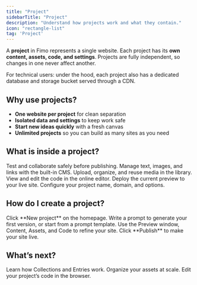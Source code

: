```yaml
---
title: "Project"
sidebarTitle: "Project"
description: "Understand how projects work and what they contain."
icon: "rectangle-list"
tag: 'Project'
---
```


A **project** in Fimo represents a single website. Each project has its **own content, assets, code, and settings**. Projects are fully independent, so changes in one never affect another.

<Note>
    For technical users: under the hood, each project also has a dedicated database and storage bucket served through a CDN.
</Note>

## Why use projects?

- **One website per project** for clean separation  
- **Isolated data and settings** to keep work safe  
- **Start new ideas quickly** with a fresh canvas  
- **Unlimited projects** so you can build as many sites as you need  

## What is inside a project?

<Columns cols={2}>
  <Card title="Preview window" icon="eye" href="/preview/overview">
    Test and collaborate safely before publishing.
  </Card>
  <Card title="Content" icon="pen-to-square" href="/content/introduction">
    Manage text, images, and links with the built-in CMS.
  </Card>
  <Card title="Assets" icon="photo-film" href="/assets/overview">
    Upload, organize, and reuse media in the library.
  </Card>
  <Card title="Code" icon="code" href="/code/overview">
    View and edit the code in the online editor.
  </Card>
  <Card title="Publish" icon="rocket" href="/publish/overview">
    Deploy the current preview to your live site.
  </Card>
  <Card title="Settings" icon="gear" href="/project/settings">
    Configure your project name, domain, and options.
  </Card>
</Columns>

## How do I create a project?

<Steps>
  <Step title="Open the dashboard">
    Click **New project** on the homepage.
  </Step>
  <Step title="Describe your website">
    Write a prompt to generate your first version, or start from a prompt template.
  </Step>
  <Step title="Build and iterate">
    Use the Preview window, Content, Assets, and Code to refine your site.
  </Step>
  <Step title="Publish when ready">
    Click **Publish** to make your site live.
  </Step>
</Steps>

## What’s next?

<Columns cols={3}>
  <Card title="Content overview" icon="pen-to-square" href="/content/overview">
    Learn how Collections and Entries work.
  </Card>
  <Card title="Assets overview" icon="photo-film" href="/assets/overview">
    Organize your assets at scale.
  </Card>
  <Card title="Code overview" icon="door-open" href="/code/overview">
    Edit your project’s code in the browser.
  </Card>
</Columns>
